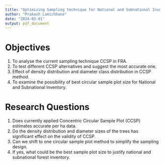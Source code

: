 ```yaml
---
title: "Optimizing Sampling technique for National and Subnational Inventories with critical analysis of current sampling design"
author: "Prakash Lamichhane"
date: "2024-03-01"
output: pdf_document
---
```


# Objectives

1. To analyse the current sampling technique CCSP in FRA.
2. To test different CCSP alternatives and suggest the most accurate one.
3. Effect of density distribution and diameter class distribution in CCSP method.
4. To examine the possibility of best circular sample plot size for National and Subnational Inventory.


# Research Questions

1. Does currently applied Concentric Circular Sample Plot (CCSP) estimates accurate per ha data.
2. Do the density distribution and diameter sizes of the trees has significant effect on the validity of CCSP.
3. Can we shift to one circular sample plot method to simplify the sampling design.
4. If yes, what could be the best sample plot size to justify national and subnational forest inventory.




